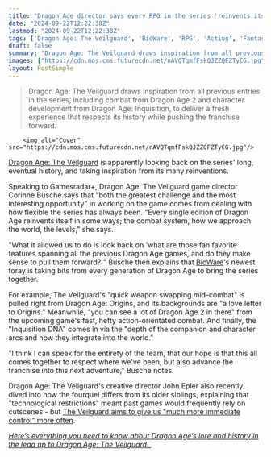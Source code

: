 ```yaml
---
title: "Dragon Age director says every RPG in the series 'reinvents itself,' so The Veilguard takes 'fan favorite features' from Origins, DA2, and Inquisition"
date: "2024-09-22T12:22:38Z"
lastmod: "2024-09-22T12:22:38Z"
tags: ['Dragon Age: The Veilguard', 'BioWare', 'RPG', 'Action', 'Fantasy']
draft: false
summary: "Dragon Age: The Veilguard draws inspiration from all previous entries in the series, including combat from Dragon Age 2 and character development from Dragon Age: Inquisition, to deliver a fresh experience that respects its history while pushing the franchise forward."
images: ["https://cdn.mos.cms.futurecdn.net/nAVQTqmfFskQJZZQFZTyCG.jpg"]
layout: PostSimple
---
```

> Dragon Age: The Veilguard draws inspiration from all previous entries in the series, including combat from Dragon Age 2 and character development from Dragon Age: Inquisition, to deliver a fresh experience that respects its history while pushing the franchise forward.


        <img alt="Cover" src="https://cdn.mos.cms.futurecdn.net/nAVQTqmfFskQJZZQFZTyCG.jpg"/>
        
[Dragon Age: The Veilguard](https://www.gamesradar.com/dragon-age-4-confirmed-release-date-solas-wishlist-news/) is apparently looking back on the series' long, eventual history, and taking inspiration from its many reinventions.

Speaking to Gamesradar+, Dragon Age: The Veilguard game director Corinne Busche says that "both the greatest challenge and the most interesting opportunity" in working on the game comes from dealing with how flexible the series has always been. "Every single edition of Dragon Age reinvents itself in some ways; the combat system, how we approach the world, the levels," she says.

"What it allowed us to do is look back on 'what are those fan favorite features spanning all the previous Dragon Age games, and do they make sense to pull them forward?'" Busche then explains that [BioWare](https://www.gamesradar.com/tag/bioware/)'s newest foray is taking bits from every generation of Dragon Age to bring the series together.

For example, The Veilguard's "quick weapon swapping mid-combat" is pulled right from Dragon Age: Origins, and its backgrounds are "a love letter to Origins." Meanwhile, "you can see a lot of Dragon Age 2 in there" from the upcoming game's fast, hefty action-orientated combat. And finally, the "Inquisition DNA" comes in via the "depth of the companion and character arcs and how they integrate into the world."

"I think I can speak for the entirety of the team, that our hope is that this all comes together to respect where we've been, but also advance the franchise into this next adventure," Busche notes.

Dragon Age: The Veilguard's creative director John Epler also recently dived into how the fourquel differs from its older siblings, explaining that "technological restrictions" meant past games would frequently rely on cutscenes - but [The Veilguard aims to give us "much more immediate control" more often](https://www.gamesradar.com/games/dragon-age/technological-restrictions-meant-bioware-relied-on-cutscenes-in-its-older-rpgs-but-dragon-age-the-veilguard-director-says-its-giving-us-much-more-immediate-control/).

[<em>Here’s everything you need to know about Dragon Age’s lore and history in the lead up to Dragon Age: The Veilguard.</em> ](https://www.gamesradar.com/games/rpg/dragon-age-timeline-story-explained/)
        